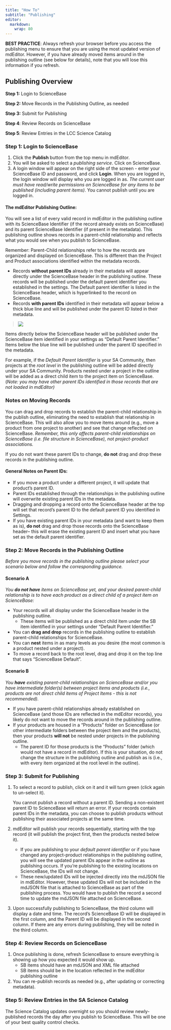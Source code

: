 ```yaml
---
title: "How To"
subtitle: "Publishing"
editor: 
  markdown: 
    wrap: 80
---
```


**BEST PRACTICE**: Always refresh your browser before you access the publishing
menu to ensure that you are using the most updated version of mdEditor. However,
if you have already moved items around in the publishing outline (see below for
details), note that you will lose this information if you refresh.

## **Publishing Overview**

**Step 1:** Login to ScienceBase

**Step 2:** Move Records in the Publishing Outline, as needed

**Step 3:** Submit for Publishing

**Step 4**: Review Records on ScienceBase

**Step 5**: Review Entries in the LCC Science Catalog

### Step 1: Login to ScienceBase

1.  Click the **Publish** button from the top menu in mdEditor.
2.  You will be asked to select a *publishing service*. Click on ScienceBase.
3.  A login window will appear on the right side of the screen - enter your
    ScienceBase ID and password, and click **Login**. When you are logged in,
    the login window will display who you are logged in as. *The current user
    must have read/write permissions on ScienceBase for any items to be
    published (including parent items)*. You cannot publish until you are logged
    in.

#### The mdEditor Publishing Outline:

You will see a list of every valid record in mdEditor in the publishing outline
with its ScienceBase Identifier (if the record already exists on ScienceBase)
and its parent ScienceBase Identifier (if present in the metadata). This
publishing outline shows records in a parent-child relationship and reflects
what you would see when you publish to ScienceBase.

::: {.callout-note}
Remember: Parent-Child relationships refer to how the
records are organized and displayed on ScienceBase. This is different than the
Project and Product associations identified within the metadata records. 
:::

-   Records **without parent IDs** already in their metadata will appear
    directly under the ScienceBase header in the publishing outline. These
    records will be published under the default parent identifier you
    established in the settings. The Default parent identifier is listed in the
    ScienceBase header, which is hyperlinked to the record on ScienceBase.
-   Records **with parent IDs** identified in their metadata will appear below a
    thick blue line and will be published under the parent ID listed in their
    metadata.

> ![](../../assets/publishing_window.png)

Items directly below the ScienceBase header will be published under the
ScienceBase item identified in your settings as “Default Parent Identifier.”
Items below the blue line will be published under the parent ID specified in the
metadata.

For example, if the *Default Parent Identifier* is your SA Community, then
projects at the *root level* in the publishing outline will be added directly
under your SA Community. Products nested under a project in the outline will be
added as a direct child item to the project item on ScienceBase. (*Note: you may
have other parent IDs identified in those records that are not loaded in
mdEditor)*

### Notes on Moving Records

You can drag and drop records to establish the parent-child relationship in the
publish outline, eliminating the need to establish that relationship in
ScienceBase. This will also allow you to move items around (e.g., move a product
from one project to another) and see that change reflected on ScienceBase.
*Remember, this only affects parent-child relationships on ScienceBase (i.e.
file structure in ScienceBase), not project-product associations.*

:::{.callout-warning}
If you do not want these parent IDs to change, **do
not** drag and drop these records in the publishing outline. 
:::

#### **General Notes on Parent IDs**:

-   If you move a product under a different project, it will update that
    product’s parent ID.
-   Parent IDs established through the relationships in the publishing outline
    will overwrite existing parent IDs in the metadata.
-   Dragging and dropping a record onto the ScienceBase header at the top will
    set that record’s parent ID to the default parent ID you identified in
    Settings.
-   If you have existing parent IDs in your metadata (and want to keep them as
    is), **do not** drag and drop those records onto the ScienceBase header--
    this will erase the existing parent ID and insert what you have set as the
    default parent identifier.

### Step 2: Move Records in the Publishing Outline

*Before you move records in the publishing outline please select your scenario
below and follow the corresponding guidance.*

#### Scenario A

*You **do not have** items on ScienceBase yet, and your desired parent-child
relationship is to have each product as a direct child of a project item on
ScienceBase:*

-   Your records will all display under the ScienceBase header in the publishing
    outline.
    -   These items will be published as a direct child item under the SB item
        identified in your settings under “Default Parent Identifier.”
-   You can **drag and drop** records in the publishing outline to establish
    parent-child relationships for ScienceBase.
-   You can **nest** items in as many levels as you desire (the most common is a
    product nested under a project).
-   To move a record back to the root level, drag and drop it on the top line
    that says “ScienceBase Default”.

#### Scenario B

*You **have** existing parent-child relationships on ScienceBase and/or you have
intermediate folder(s) between project items and products (i.e., products are
not direct child items of Project Items - this is not recommended).*

-   If you have parent-child relationships already established on ScienceBase
    (and those IDs are reflected in the mdEditor records), you likely do not
    want to move the records around in the publishing outline.
-   If your products are housed in a “Products” folder on ScienceBase (or other
    intermediate folders between the project item and the products), then your
    products **will not** be nested under projects in the publishing outline.
    -   The parent ID for those products is the “Products” folder (which would
        not have a record in mdEditor). If this is your situation, do not change
        the structure in the publishing outline and publish as is (i.e., with
        every item organized at the root level in the outline).

### Step 3: Submit for Publishing

1.  To select a record to publish, click on it and it will turn green (click
    again to un-select it).

    You cannot publish a record without a parent ID. Sending a non-existent
    parent ID to ScienceBase will return an error. If your records contain
    parent IDs in the metadata, you can choose to publish products without
    publishing their associated projects at the same time.

2.  mdEditor will publish your records sequentially, starting with the top
    record (it will publish the project first, then the products nested below
    it).

    -   If you are publishing to your *default parent identifier* or if you have
        changed any project-product relationships in the publishing outline, you
        will see the updated parent IDs appear in the outline as publishing
        occurs. If you’re publishing to the existing locations on ScienceBase,
        the IDs will not change.
    -   These new/updated IDs will be injected directly into the mdJSON file in
        mdEditor. However, these updated IDs will not be included in the mdJSON
        file that is attached to ScienceBase as part of the publishing process.
        You would have to publish the record a second time to update the mdJSON
        file attached on ScienceBase.

3.  Upon successfully publishing to ScienceBase, the third column will display a
    date and time. The record's ScienceBase ID will be displayed in the first
    column, and the Parent ID will be displayed in the second column. If there
    are any errors during publishing, they will be noted in the third column.

### Step 4: Review Records on ScienceBase

1.  Once publishing is done, refresh ScienceBase to ensure everything is showing
    up how you expected it would show up.
    -   SB items should have an mdJSON and XML file attached
    -   SB items should be in the location reflected in the mdEditor publishing
        outline
2.  You can re-publish records as needed (e.g., after updating or correcting
    metadata).

### Step 5: Review Entries in the SA Science Catalog

The Science Catalog updates overnight so you should review newly-published
records the day after you publish to ScienceBase. This will be one of your best
quality control checks.
